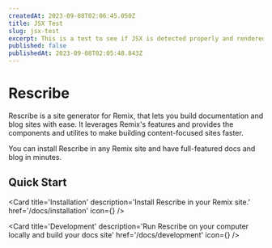```yaml
---
createdAt: 2023-09-08T02:06:45.050Z
title: JSX Test
slug: jsx-test
excerpt: This is a test to see if JSX is detected properly and rendered in the output.
published: false
publishedAt: 2023-09-08T02:05:48.843Z
---
```




# Rescribe

Rescribe is a site generator for Remix, that lets you build documentation and blog sites with ease. It leverages Remix's features and provides the components and utilites to make building content-focused sites faster.

You can install Rescribe in any Remix site and have full-featured docs and blog in minutes.

## Quick Start

<CardGroup cols={2}>

<Card title='Installation' description='Install Rescribe in your Remix site.' href='/docs/installation' icon={<GearIcon className='h-6 w-6' />} />

<Card title='Development' description='Run Rescribe on your computer locally and build your docs site' href='/docs/development' icon={<CodeIcon className='h-6 w-6' />} />

</CardGroup>
